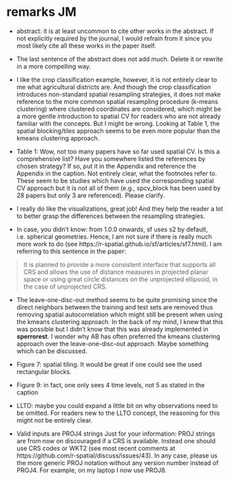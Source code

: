 # remarks JM

- abstract: it is at least uncommon to cite other works in the abstract.
If not explicitly required by the journal, I would refrain from it since you most likely cite all these works in the paper itself.
- The last sentence of the abstract does not add much.
Delete it or rewrite in a more compelling way.

- I like the crop classification example, however, it is not entirely clear to me what agricultural districts are. 
And though the crop classification introduces non-standard spatial resampling strategies, it does not make reference to the more common spatial resampling procedure (k-means clustering) where clustered coordinates are considered, which might be a more gentle introduction to spatial CV for readers who are not already familiar with the concepts.
But I might be wrong.
Looking at Table 1, the spatial blocking/tiles approach seems to be even more popular than the kmeans clustering approach.

- Table 1: Wow, not too many papers have so far used spatial CV.
Is this a comprehensive list?
Have you somewhere listed the references by chosen strategy?
If so, put it in the Appendix and reference the Appendix in the caption.
Not entirely clear, what the footnotes refer to.
These seem to be studies which have used the corresponding spatial CV approach but it is not all of them (e.g., spcv_block has been used by 28 papers but only 3 are referenced). 
Please clarify.

- I really do like the visualizations, great job! And they help the reader a lot to better grasp the differences between the resampling strategies.

- In case, you didn't know: from 1.0.0 onwards, sf uses s2 by default, i.e. spherical geometries.
Hence, I am not sure if there is really much more work to do (see https://r-spatial.github.io/sf/articles/sf7.html).
I am referring to this sentence in the paper:

>It is planned to provide a more consistent interface that supports all CRS and allows the use of distance measures in projected planar space or using great circle distances on the unprojected ellipsoid, in the case of unprojected CRS.

- The leave-one-disc-out method seems to be quite promising since the direct neighbors between the training and test sets are removed thus removing spatial autocorrelation which might still be present when using the kmeans clustering approach.
In the back of my mind, I knew that this was possible but I didn't know that this was already implemented in **sperrorest**.
I wonder why AB has often preferred the kmeans clustering approach over the leave-one-disc-out approach.
Maybe something which can be discussed.

- Figure 7: spatial tiling. 
It would be great if one could see the used rectangular blocks.
- Figure 9: in fact, one only sees 4 time levels, not 5 as stated in the caption
- LLTO: maybe you could expand a little bit on why observations need to be omitted.
For readers new to the LLTO concept, the reasoning for this might not be entirely clear.


- Valid inputs are PROJ4 strings
Just for your information: PROJ strings are from now on discouraged if a CRS is available.
Instead one should use CRS codes or WKT2 (see most recent comments at https://github.com/r-spatial/discuss/issues/43).
In any case, please us the more generic PROJ notation without any version number instead of PROJ4. 
For example, on my laptop I now use PROJ8.
